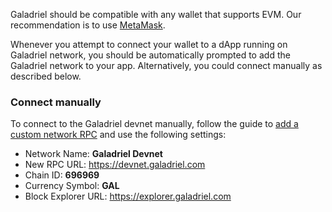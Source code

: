 Galadriel should be compatible with any wallet that supports EVM. Our recommendation is to use [MetaMask](https://metamask.io/).

Whenever you attempt to connect your wallet to a dApp running on Galadriel network, you should be automatically prompted to add the Galadriel network to your app. Alternatively, you could connect manually as described below.

### Connect manually

To connect to the Galadriel devnet manually, follow the guide to [add a custom network RPC](https://support.metamask.io/hc/en-us/articles/360043227612-How-to-add-a-custom-network-RPC) and use the following settings:

* Network Name: **Galadriel Devnet**
* New RPC URL: https://devnet.galadriel.com
* Chain ID: **696969**
* Currency Symbol: **GAL**
* Block Explorer URL: https://explorer.galadriel.com